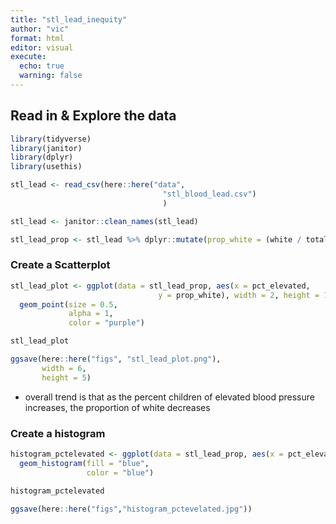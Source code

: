 ```yaml
---
title: "stl_lead_inequity"
author: "vic"
format: html
editor: visual
execute:
  echo: true
  warning: false
---
```


## Read in & Explore the data

```r
library(tidyverse)
library(janitor)
library(dplyr)
library(usethis)
```

```r
stl_lead <- read_csv(here::here("data", 
                                  "stl_blood_lead.csv")
                                  )

stl_lead <- janitor::clean_names(stl_lead)
```

```r
stl_lead_prop <- stl_lead %>% dplyr::mutate(prop_white = (white / total_pop) *100) 
```

### Create a Scatterplot

```r
stl_lead_plot <- ggplot(data = stl_lead_prop, aes(x = pct_elevated,
                                 y = prop_white), width = 2, height = 10) +
  geom_point(size = 0.5, 
             alpha = 1, 
             color = "purple")

stl_lead_plot

ggsave(here::here("figs", "stl_lead_plot.png"),
       width = 6,
       height = 5)
```

-   overall trend is that as the percent children of elevated blood pressure increases, the proportion of white decreases

### Create a histogram

```r
histogram_pctelevated <- ggplot(data = stl_lead_prop, aes(x = pct_elevated)) +
  geom_histogram(fill = "blue",
                 color = "blue")

histogram_pctelevated

ggsave(here::here("figs","histogram_pctevelated.jpg"))
                                  
```

